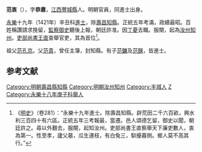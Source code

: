 {{Otheruses|范衷|other=同名或類似名的其它條目描述}}
'''范衷'''（{{bd|?||?|}}），字'''恭肅'''，[[江西|江西]][[豐城縣|豐城縣]]人。明朝官員，同進士出身。

[[永樂|永樂]]十九年（1421年）辛丑科[[進士|進士]]，除[[壽昌|壽昌]][[知縣|知縣]]。正統五年考滿，政績最昭。百姓稱讚請求挽留，[[監察御史|監察御史]]聽後上報，朝廷許准。因[[丁憂|丁憂]]去職。服闋，起為[[汝州|汝州]][[知州|知州]]。[[吏部尚書|吏部尚書]][[王直_(明朝官员)|王直]]查舉官吏，其為首位<ref>《[[明史|明史]]》（卷281）：“永樂十九年進士。除壽昌知縣。辟荒田二千六百畝，興水利三百四十有六區。正統五年三考報最，當遷。邑人頌德乞留，御史以聞，朝廷許之。尋以外艱去，服闋，起知汝州。吏部尚書王直察舉天下廉吏數人，衷為第一。性至孝，廬父墓，瓜生連枝，有白兔三，馴擾暮側。鄉人莫不高其行。”</ref>。

祖父[[范孔京|范孔京]]。父[[范貴|范貴]]，曾任主簿，封知縣。有子[[范鏞_(景泰進士)|范鏞]]及[[范鍈|范鍈]]，皆進士。

==参考文献==
{{wikisource|明史/卷281}}
<div class="references-small">
<references />
</div>

{{明朝人物小作品}}
{{永樂十九年辛丑科殿試金榜}}
{{DEFAULTSORT:Fan范}}
[[Category:明朝壽昌縣知縣|Category:明朝壽昌縣知縣]]
[[Category:明朝汝州知州|Category:明朝汝州知州]]
[[Category:丰城人|Category:丰城人]]
[[Category:范姓|Z]]
[[Category:永樂十八年庚子科舉人|Category:永樂十八年庚子科舉人]]